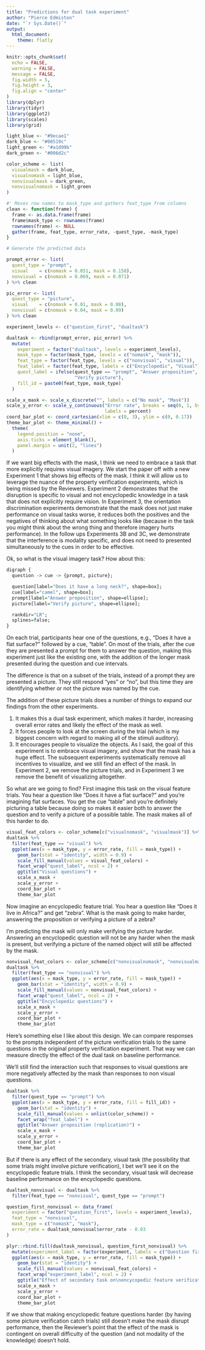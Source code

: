 ```yaml
---
title: "Predictions for dual task experiment"
author: "Pierce Edmiston"
date: "`r Sys.Date()`"
output:
  html_document:
    theme: flatly
---
```


```r
knitr::opts_chunk$set(
  echo = FALSE,
  warning = FALSE,
  message = FALSE,
  fig.width = 5,
  fig.height = 3,
  fig.align = "center"
)
library(dplyr)
library(tidyr)
library(ggplot2)
library(scales)
library(grid)

light_blue <- "#9ecae1"
dark_blue <- "#08519c"
light_green <- "#a1d99b"
dark_green <- "#006d2c"

color_scheme <- list(
  visualmask = dark_blue,
  visualnomask = light_blue,
  nonvisualmask = dark_green,
  nonvisualnomask = light_green
)

#' Moves row names to mask_type and gathers feat_type from columns
clean <- function(frame) {
  frame <- as.data.frame(frame)
  frame$mask_type <- rownames(frame)
  rownames(frame) <- NULL
  gather(frame, feat_type, error_rate, -quest_type, -mask_type)
}

# Generate the predicted data

prompt_error <- list(
  quest_type = "prompt",
  visual    = c(nomask = 0.051, mask = 0.158),
  nonvisual = c(nomask = 0.069, mask = 0.071)
) %>% clean

pic_error <- list(
  quest_type = "picture",
  visual    = c(nomask = 0.01, mask = 0.08),
  nonvisual = c(nomask = 0.04, mask = 0.09)
) %>% clean

experiment_levels <- c("question_first", "dualtask")

dualtask <- rbind(prompt_error, pic_error) %>%
  mutate(
    experiment = factor("dualtask", levels = experiment_levels),
    mask_type = factor(mask_type, levels = c("nomask", "mask")),
    feat_type = factor(feat_type, levels = c("nonvisual", "visual")),
    feat_label = factor(feat_type, labels = c("Encyclopedic", "Visual")),
    quest_label = ifelse(quest_type == "prompt", "Answer proposition",
                         "Verify picture"),
    fill_id = paste0(feat_type, mask_type)
  )

scale_x_mask <- scale_x_discrete("", labels = c("No mask", "Mask"))
scale_y_error <- scale_y_continuous("Error rate", breaks = seq(0, 1, by = 0.05), 
                                    labels = percent)
coord_bar_plot <- coord_cartesian(xlim = c(0, 3), ylim = c(0, 0.17))
theme_bar_plot <- theme_minimal() +
  theme(
    legend.position = "none",
    axis.ticks = element_blank(),
    panel.margin = unit(2, "lines")
  )
```

If we want big effects with the mask, I think we need to embrace a task that 
more explicitly requires visual imagery. We start the paper off with a new
Experiment 1 that shows big effects of the mask. I think it will allow us to
leverage the nuance of the property verification experiments, which is being
missed by the Reviewers. Experiment 2 demonstrates that the disruption is 
specific to visual and not encyclopedic knowledge in a task that does not 
explicitly require vision. In Experiment 3, the orientation discrimination 
experiments demonstrate that the mask does not just make performance on visual 
tasks worse, it reduces both the positives and the negatives of thinking about 
what something looks like (because in the task you might think about the wrong 
thing and therefore imagery hurts performance). In the follow ups Experiments 3B
and 3C, we demonstrate that the interference is modality specific, and does not 
need to presented simultaneously to the cues in order to be effective.

Ok, so what is the visual imagery task? How about this:

```r
digraph {
  question -> cue -> {prompt, picture};

  question[label="Does it have a long neck?", shape=box];
  cue[label="camel", shape=box];
  prompt[label="Answer proposition", shape=ellipse];
  picture[label="Verify picture", shape=ellipse];

  rankdir="LR";
  splines=false;
}
```

On each trial, participants hear one of the questions, e.g., “Does it have a
flat surface?” followed by a cue, “table”. On most of the trials, after the cue
they are presented a prompt for them to answer the question, making this
experiment just like the existing one, with the addition of the longer mask
presented during the question and cue intervals.

The difference is that on a subset of the trials, instead of a prompt they are
presented a picture. They still respond “yes” or “no”, but this time they are
identifying whether or not the picture was named by the cue.

The addition of these picture trials does a number of things to expand our
findings from the other experiments.

  1.  It makes this a dual task experiment, which makes it harder, increasing 
      overall error rates and likely the effect of the mask as well.
  2.  It forces people to look at the screen during the trial (which is my
      biggest concern with regard to making all of the stimuli auditory).
  3.  It encourages people to visualize the objects. As I said, the goal of this
      experiment is to embrace visual imagery, and show that the mask has a huge 
      effect. The subsequent experiments systematically remove all incentives to 
      visualize, and we still find an effect of the mask. In Experiment 2, we remove
      the picture trials, and in Experiment 3 we remove the benefit of visualizing
      altogether.

So what are we going to find? First imagine this task on the visual feature
trials. You hear a question like “Does it have a flat surface?” and you’re
imagining flat surfaces. You get the cue “table” and you’re definitely picturing
a table because doing so makes it easier both to answer the question and to
verify a picture of a possible table. The mask makes all of this harder to do.

```r
visual_feat_colors <- color_scheme[c("visualnomask", "visualmask")] %>% unlist %>% unname
dualtask %>%
  filter(feat_type == "visual") %>%
  ggplot(aes(x = mask_type, y = error_rate, fill = mask_type)) +
    geom_bar(stat = "identity", width = 0.9) +
    scale_fill_manual(values = visual_feat_colors) +
    facet_wrap("quest_label", ncol = 2) +
    ggtitle("Visual questions") +
    scale_x_mask +
    scale_y_error +
    coord_bar_plot +
    theme_bar_plot
```

Now imagine an encyclopedic feature trial. You hear a question like “Does it
live in Africa?” and get “zebra”. What is the mask going to make harder,
answering the proposition or verifying a picture of a zebra?

I’m predicting the mask will only make verifying the picture harder. Answering
an encyclopedic question will not be any harder when the mask is present, but
verifying a picture of the named object will still be affected by the mask.

```r
nonvisual_feat_colors <- color_scheme[c("nonvisualnomask", "nonvisualmask")] %>% unlist %>% unname
dualtask %>%
  filter(feat_type == "nonvisual") %>%
  ggplot(aes(x = mask_type, y = error_rate, fill = mask_type)) +
    geom_bar(stat = "identity", width = 0.9) +
    scale_fill_manual(values = nonvisual_feat_colors) +
    facet_wrap("quest_label", ncol = 2) +
    ggtitle("Encyclopedic questions") +
    scale_x_mask +
    scale_y_error +
    coord_bar_plot +
    theme_bar_plot
```

Here’s something else I like about this design. We can compare responses to the
prompts independent of the picture verification trials to the same questions in
the original property verification experiment. That way we can measure directly
the effect of the dual task on baseline performance.

We’ll still find the interaction such that responses to visual questions are
more negatively affected by the mask than responses to non visual questions.

```r
dualtask %>%
  filter(quest_type == "prompt") %>%
  ggplot(aes(x = mask_type, y = error_rate, fill = fill_id)) +
    geom_bar(stat = "identity") +
    scale_fill_manual(values = unlist(color_scheme)) +
    facet_wrap("feat_label") +
    ggtitle("Answer proposition (replication)") +
    scale_x_mask +
    scale_y_error +
    coord_bar_plot +
    theme_bar_plot
```

But if there is any effect of the secondary, visual task (the possibility that
some trials might involve picture verification), I bet we’ll see it on the
encyclopedic feature trials. I think the secondary, visual task will decrease
baseline performance on the encyclopedic questions.

```r
dualtask_nonvisual <- dualtask %>%
  filter(feat_type == "nonvisual", quest_type == "prompt")

question_first_nonvisual <- data_frame(
  experiment = factor("question_first", levels = experiment_levels),
  feat_type = "nonvisual",
  mask_type = c("nomask", "mask"),
  error_rate = dualtask_nonvisual$error_rate - 0.03
)

plyr::rbind.fill(dualtask_nonvisual, question_first_nonvisual) %>%
  mutate(experiment_label = factor(experiment, labels = c("Question first", "Dual task"))) %>%
  ggplot(aes(x = mask_type, y = error_rate, fill = mask_type)) +
    geom_bar(stat = "identity") +
    scale_fill_manual(values = nonvisual_feat_colors) +
    facet_wrap("experiment_label", ncol = 2) +
    ggtitle("Effect of secondary task on\nencycopedic feature verification") +
    scale_x_mask +
    scale_y_error +
    coord_bar_plot +
    theme_bar_plot
```

If we show that making encyclopedic feature questions harder (by having some
picture verification catch trials) still doesn’t make the mask disrupt
performance, then the Reviewer’s point that the effect of the mask is contingent
on overall difficulty of the question (and not modality of the knowledge)
doesn’t hold.
